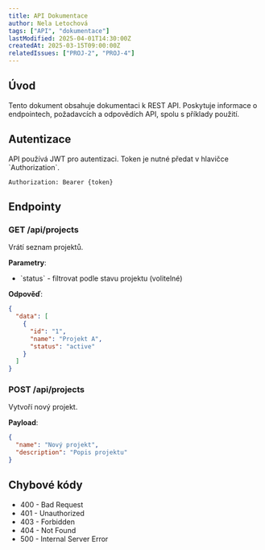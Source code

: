 ```yaml
---
title: API Dokumentace
author: Nela Letochová
tags: ["API", "dokumentace"]
lastModified: 2025-04-01T14:30:00Z
createdAt: 2025-03-15T09:00:00Z
relatedIssues: ["PROJ-2", "PROJ-4"]
---
```


## Úvod
Tento dokument obsahuje dokumentaci k REST API. Poskytuje informace o endpointech, požadavcích a odpovědích API, spolu s příklady použití.

## Autentizace
API používá JWT pro autentizaci. Token je nutné předat v hlavičce \`Authorization\`.

```
Authorization: Bearer {token}
```

## Endpointy

### GET /api/projects
Vrátí seznam projektů.

**Parametry**:
- \`status\` - filtrovat podle stavu projektu (volitelné)

**Odpověď**:
```json
{
  "data": [
    {
      "id": "1",
      "name": "Projekt A",
      "status": "active"
    }
  ]
}
```

### POST /api/projects
Vytvoří nový projekt.

**Payload**:
```json
{
  "name": "Nový projekt",
  "description": "Popis projektu"
}
```

## Chybové kódy
- 400 - Bad Request
- 401 - Unauthorized
- 403 - Forbidden
- 404 - Not Found
- 500 - Internal Server Error
